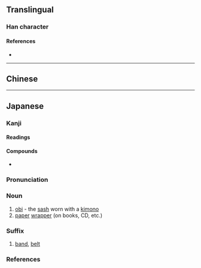 {{character info/new}}
{{also|帶}}
==Translingual==
{{Han simplified forms|帶|帯|带}}

===Han character===
{{Han char|rn=50|rad=巾|as=07|sn=10|four=|canj=TJBLB,XTJBL|ids=⿳丗冖巾}}

====References====
* {{Han ref|kx=0332.121|dkj=08929|dj=0638.100|hdz=10739.120|uh=5E2F|ud=24111}}

----

==Chinese==
{{zh-see|帶|v}}

----

==Japanese==
{{ja-kanji forms|帯|帶}}

===Kanji===
{{ja-kanji|grade=4|rs=巾07|kyu=帶}}

====Readings====
{{ja-readings
|goon=たい
|kanon=たい
|kun=おび-, お-びる
}}

====Compounds====
* {{ja-r|貞操帯|ていそうたい|[[chastity belt]]}}

{{wikipedia|lang=ja}}
{{ja-kanjitab|おび|yomi=k}}

===Pronunciation===
{{ja-pron|yomi=k|おび|acc=1|acc_ref=DJR,NHK}}

===Noun===
{{ja-noun|おび}}

# [[obi]] - the [[sash]] worn with a [[kimono]]
# [[paper]] [[wrapper]] (on books, CD, etc.)

===Suffix===
{{ja-pos|suffix|たい}}

# [[band]], [[belt]]

===References===
<references/>